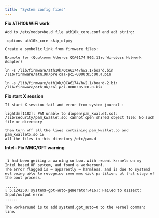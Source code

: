 ```yaml
---
title: "System config fixes"
---
```


**Fix ATH10k WiFi work**

```yama
Add to /etc/modprobe.d file ath10k_core.conf and add string:

 options ath10k_core skip_otp=y

Create a symbolic link from firmware files:

Example for (Qualcomm Atheros QCA6174 802.11ac Wireless Network Adapter)

ln -s /lib/firmware/ath10k/QCA6174/hw2.1/board.bin /lib/firmware/ath10k/pre-cal-pci-0000:05:00.0.bin

ln -s /lib/firmware/ath10k/QCA6174/hw2.1/board-2.bin /lib/firmware/ath10k/cal-pci-0000:05:00.0.bin
```


**Fix start X session**

```yama
If start X session fail and error from system journal :

lightdm[1182]: PAM unable to dlopen(pam_kwallet.so): 
/lib/security/pam_kwallet.so: cannot open shared object file: No such file or directory

then turn off all the lines containing pam_kwallet.co and pam_kwallet5.so in
all the files in this directory /etc/pam.d
```

**Intel – Fix MMC/GPT warning**

```yama

 I had been getting a warning on boot with recent kernels on my 
Intel based UP system, and found a workaround.
The error flagged is – apparently – harmless, and is due to systemd
not being able to recognise some mmc disk partitions at that stage of the boot process.

......
[ 5.124250] systemd-gpt-auto-generator[416]: Failed to dissect: Input/output error
......

The workaround is to add systemd.gpt_auto=0 to the kernel command line.

```

